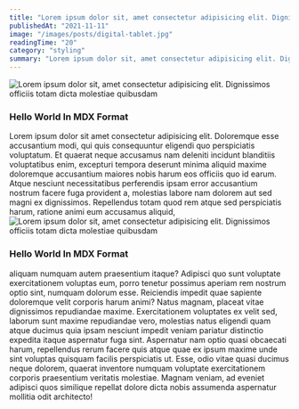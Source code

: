 ```yaml
---
title: "Lorem ipsum dolor sit, amet consectetur adipisicing elit. Dignissimos officiis totam dicta molestiae quibusdam"
publishedAt: "2021-11-11"
image: "/images/posts/digital-tablet.jpg"
readingTime: "20"
category: "styling"
summary: "Lorem ipsum dolor sit, amet consectetur adipisicing elit. Dignissimos officiis totam dicta molestiae quibusdam omnis eaque doloribus eos incidunt deserunt!"
---
```


<Div
  position="relative"
  height="600px"
  width="100%"
  curve="sm"
  overflow="hidden"
  my="4"
>
  <Image
    alt="Lorem ipsum dolor sit, amet consectetur adipisicing elit. Dignissimos officiis totam dicta molestiae quibusdam"
    src="/images/posts/digital-tablet.jpg"
    layout="fill"
    fit="cover"
    placeholder="blur"
    blurDataURL="/images/posts/digital-tablet.jpg"
    priority
  />
</Div>

### Hello World In MDX Format

<Text mb="2" tag="p">
  Lorem ipsum dolor sit amet consectetur adipisicing elit. Doloremque esse
  accusantium modi, qui quis consequuntur eligendi quo perspiciatis voluptatum.
</Text>
<Text mb="2" tag="p">
  Et quaerat neque accusamus nam deleniti incidunt blanditiis voluptatibus enim,
  excepturi tempora deserunt minima aliquid maxime doloremque accusantium
  maiores nobis harum eos officiis quo id earum.
</Text>
<Text mb="2" tag="p">
  Atque nesciunt necessitatibus perferendis ipsam error accusantium nostrum
  facere fuga provident a, molestias labore nam dolorem aut sed magni ex
  dignissimos. Repellendus totam quod rem atque sed perspiciatis harum, ratione
  animi eum accusamus aliquid,
</Text>
<Div
  position="relative"
  height="600px"
  width="100%"
  curve="sm"
  overflow="hidden"
  my="4"
>
  <Image
    alt="Lorem ipsum dolor sit, amet consectetur adipisicing elit. Dignissimos officiis totam dicta molestiae quibusdam"
    src="/images/posts/digital-tablet.jpg"
    layout="fill"
    fit="cover"
    placeholder="blur"
    blurDataURL="/images/posts/digital-tablet.jpg"
    priority
  />
</Div>

### Hello World In MDX Format

<Text mb="2" tag="p">
  aliquam numquam autem praesentium itaque? Adipisci quo sunt voluptate
  exercitationem voluptas eum, porro tenetur possimus aperiam rem nostrum optio
  sint, numquam dolorum esse. Reiciendis impedit quae sapiente doloremque velit
  corporis harum animi? Natus magnam,
</Text>
<Text mb="2" tag="p">
  placeat vitae dignissimos repudiandae maxime. Exercitationem voluptates ex
  velit sed, laborum sunt maxime repudiandae vero, molestias natus eligendi quam
  atque ducimus quia ipsam nesciunt impedit veniam pariatur distinctio expedita
  itaque aspernatur fuga sint.
</Text>
<Text mb="2" tag="p">
  Aspernatur nam optio quasi obcaecati harum, repellendus rerum facere quis
  atque quae ex ipsum maxime unde sint voluptas quisquam facilis perspiciatis
  ut. Esse, odio vitae quasi ducimus neque dolorem, quaerat inventore numquam
  voluptate exercitationem corporis praesentium veritatis molestiae.
</Text>
<Text mb="2" tag="p">
  Magnam veniam, ad eveniet adipisci quos similique repellat dolore dicta nobis
  assumenda aspernatur mollitia odit architecto!
</Text>
